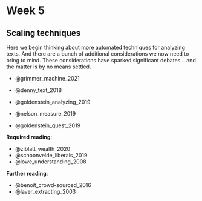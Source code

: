 # Week 5

## Scaling techniques

Here we begin thinking about more automated techniques for analyzing texts. And there are a bunch of additional considerations we now need to bring to mind. These considerations have sparked significant debates... and the matter is by no means settled. 

- @grimmer_machine_2021
- @denny_text_2018

- @goldenstein_analyzing_2019
- @nelson_measure_2019
- @goldenstein_quest_2019

**Required reading**:

- @ziblatt_wealth_2020
- @schoonvelde_liberals_2019
- @lowe_understanding_2008

**Further reading**:

- @benoit_crowd-sourced_2016
- @laver_extracting_2003